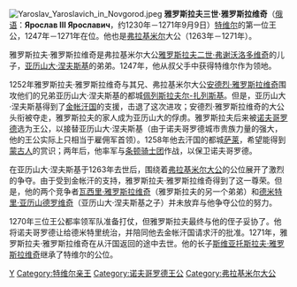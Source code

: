 [[File:Yaroslav_Yaroslavich_in_Novgorod.jpeg|thumb]]
'''雅罗斯拉夫三世·雅罗斯拉维奇'''（[[俄语|俄语]]：'''Ярослав III Ярославич'''，约1230年－1271年9月9日）[[特维尔|特维尔]]的第一位王公，1247年－1271年在位。他也是[[弗拉基米爾-蘇兹達爾大親王國|弗拉基米尔]]大公（1263年－1271年）。

雅罗斯拉夫·雅罗斯拉维奇是弗拉基米尔大公[[雅罗斯拉夫二世·弗谢沃洛多维奇|雅罗斯拉夫二世·弗谢沃洛多维奇]]的儿子，[[亚历山大·涅夫斯基|亚历山大·涅夫斯基]]的弟弟。1247年，他从叔父手中获得特维尔作为领地。 

1252年雅罗斯拉夫·雅罗斯拉维奇与其兄、弗拉基米尔大公[[安德烈·雅罗斯拉维奇|安德烈·雅罗斯拉维奇]]围攻他们的兄弟亚历山大·涅夫斯基的都城[[佩列斯拉夫尔-扎列斯基|佩列斯拉夫尔-扎列斯基]]。但是，亚历山大·涅夫斯基得到了[[金帐汗国|金帐汗国]]的支援，击退了这次进攻；安德烈·雅罗斯拉维奇的大公头衔被夺走，雅罗斯拉夫的家人成为亚历山大的俘虏。雅罗斯拉夫后来被[[诺夫哥罗德|诺夫哥罗德]]选为王公，以接替亚历山大·涅夫斯基（由于诺夫哥罗德城市贵族力量的强大，他的王公实际上只相当于雇佣军首领）。1258年他去汗国的都城[[萨莱|萨莱]]，希望能得到[[蒙古|蒙古人]]的赏识；两年后，他率军与[[条顿骑士团|条顿骑士团]]作战，以保卫诺夫哥罗德。

在亚历山大·涅夫斯基于1263年去世后，围绕着[[弗拉基米尔大公|弗拉基米尔大公]]的公位展开了激烈的争夺。由于受到金帐汗的支持，雅罗斯拉夫·雅罗斯拉维奇得到了这一尊荣。但是，他的两个竞争者[[瓦西里·雅罗斯拉维奇|瓦西里·雅罗斯拉维奇]]（雅罗斯拉夫的另一个弟弟）和[[德米特里·亚历山德罗维奇|德米特里·亚历山德罗维奇]]（亚历山大·涅夫斯基之子）并未放弃与他争夺公位的努力。

1270年三位王公都率领军队准备打仗，但雅罗斯拉夫最终与他的侄子妥协了。他将诺夫哥罗德让给德米特里统治，并陪同他去金帐汗国请求汗的批准。1271年，雅罗斯拉夫·雅罗斯拉维奇在从汗国返回的途中去世。他的长子[[斯维亚托斯拉夫·雅罗斯拉维奇_(特维尔)|斯维亚托斯拉夫·雅罗斯拉维奇]]继承了特维尔的公位。

{{S-start}}
{{S-hou|[[留里克王朝|留里克王朝]]||約1230年|1271年|9月9日}}
{{s-break}}
{{S-reg|}}
{{s-before|無}}
{{s-title|[[特維爾大公|特維爾公爵]]|1247年－1271年}}
{{s-after|[[斯維亞托斯拉夫·雅羅斯拉維奇_(特維爾)|斯維亞托斯拉夫·雅羅斯拉維奇]]}}
{{s-before|[[瓦西里·亞歷山德羅維奇|瓦西里·亞歷山德羅維奇]]}}
{{s-title|[[諾夫哥羅德統治者列表|諾夫哥羅德王公]]|1255年}}
{{s-after|[[瓦西里·亞歷山德羅維奇|瓦西里·亞歷山德羅維奇]]}}
{{s-before|[[德米特里·亞歷山德羅維奇|德米特里·亞歷山德羅維奇]]}}
{{s-title|[[諾夫哥羅德統治者列表|諾夫哥羅德王公]]|1264年－1271年}}
{{s-after|[[德米特里·亞歷山德羅維奇|德米特里·亞歷山德羅維奇]]}}
{{s-before|[[亞歷山大·涅夫斯基|亞歷山大·涅夫斯基]]}}
{{s-title|[[弗拉基米爾大公|弗拉基米爾大公]]|1263－1271}}
{{s-after|[[瓦西里·雅羅斯拉維奇|瓦西里·雅羅斯拉維奇]]}}
{{S-end}}

{{羅斯國家元首}}

[[Category:1271年逝世|Y]]
[[Category:特维尔亲王|Category:特维尔亲王]]
[[Category:诺夫哥罗德王公|Category:诺夫哥罗德王公]]
[[Category:弗拉基米尔大公|Category:弗拉基米尔大公]]